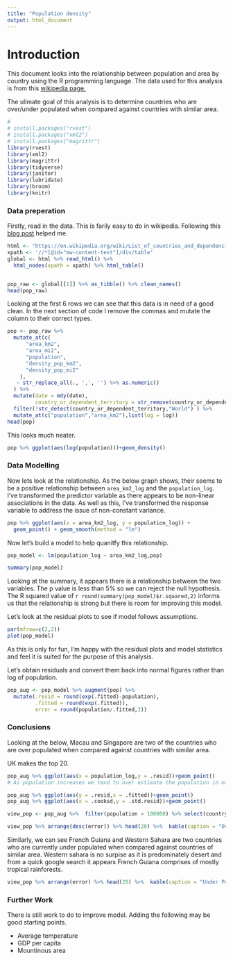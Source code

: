 ```yaml
---
title: "Population density"
output: html_document
---
```

# Introduction

This document looks into the relationship between population and area by country using the R programming language. The data used for this analysis is from this [wikipedia page.](https://en.wikipedia.org/wiki/List_of_countries_and_dependencies_by_population_density)

The ulimate goal of this analysis is to determine countries who are over/under populated when compared against countries with similar area.


```r
#
# install.packages("rvest")
# install.packages("xml2")
# install.packages("magrittr")
library(rvest)
library(xml2)
library(magrittr)
library(tidyverse)
library(janitor)
library(lubridate)
library(broom)
library(knitr)
```

### Data preperation

Firstly, read in the data. This is farily easy to do in wikipedia. Following this [blog post](https://www.engineeringbigdata.com/web-scraping-wikipedia-world-population-rvest-r/) helped me.
```r
html <- "https://en.wikipedia.org/wiki/List_of_countries_and_dependencies_by_population_density"
xpath <- '//*[@id="mw-content-text"]/div/table'
global <- html %>% read_html() %>%
  html_nodes(xpath = xpath) %>% html_table()


pop_raw <- global[[1]] %>% as_tibble() %>% clean_names() 
head(pop_raw)
```
Looking at the first 6 rows we can see that this data is in need of a good clean. In the next section of code I remove the commas and mutate the column to their correct types.
```r
pop <- pop_raw %>%
  mutate_at(c(
      "area_km2",
      "area_mi2",
      "population",
      "density_pop_km2",
      "density_pop_mi2"
    ),
   ~ str_replace_all(., ',', '') %>% as.numeric()
  ) %>%
  mutate(date = mdy(date),
         country_or_dependent_territory = str_remove(country_or_dependent_territory,'( *)\\[note .*')) %>%
  filter(!str_detect(country_or_dependent_territory,"World") ) %>%
  mutate_at(c("population","area_km2"),list(log = log))
head(pop)
```

This looks much neater.

```r
pop %>% ggplot(aes(log(population)))+geom_density()
```

### Data Modelling

Now lets look at the relationship. As the below graph shows, their seems to be a positive relationship between `area_km2_log` and the `population_log`.  I've transformed the predictor variable as there appears to be non-linear associations in the data. As well as this, I've transformed the response variable to address the issue of non-constant variance.

```r
pop %>% ggplot(aes(x = area_km2_log, y = population_log)) +
  geom_point() + geom_smooth(method = "lm")
```

Now let's build a model to help quanitfy this relationship.

```r
pop_model <- lm(population_log ~ area_km2_log,pop)

summary(pop_model)
```

Looking at the summary, it appears there is a relationship between the two variables. The p value is less than 5% so we can reject the null hypothesis. The R squared value of `r round(summary(pop_model)$r.squared,2)` informs us that the relationship is strong but there is room for improving this model. 

Let's look at the residual plots to see if model follows assumptions.
```r
par(mfrow=c(2,2))
plot(pop_model)
```

As this is only for fun, I'm happy with the residual plots and model statistics and feel it is suited for the purpose of this analysis. 

Let's obtain residuals and convert them back into normal figures rather than log of population.

```r
pop_aug <- pop_model %>% augment(pop) %>%
  mutate(.resid = round(exp(.fitted)-population),
         .fitted = round(exp(.fitted)),
         error = round(population/.fitted,2))

```

### Conclusions

Looking at the below, Macau and Singapore are two of the countries who are over populated when compared against countries with similar area.

UK makes the top 20.

```r
pop_aug %>% ggplot(aes(x = population_log,y = .resid))+geom_point()
# As population increases we tend to over estimate the population in our model

pop_aug %>% ggplot(aes(y = .resid,x = .fitted))+geom_point()
pop_aug %>% ggplot(aes(x = .cooksd,y = .std.resid))+geom_point()
```
```r
view_pop <- pop_aug %>%  filter(population > 100000) %>% select(country_or_dependent_territory,area_km2,population,.fitted,.resid,error)

view_pop %>% arrange(desc(error)) %>% head(20) %>%  kable(caption = "Over Populated Countries",format = "markdown",format.args = list(big.mark = ",",scientific =F))
```

Similarly, we can see French Guiana and Western Sahara are two countries who are currently under populated when compared against countries of similar area. Western sahara is no surpise as it is predominately desert and from a quick google search it appears French Guiana comprises of mostly tropical rainforests.

```r
view_pop %>% arrange(error) %>% head(20) %>%  kable(caption = "Under Populated Countries",format = "markdown",format.args = list(big.mark = ",",scientific =F))
```

### Further Work

There is still work to do to improve model. Adding the following may be good starting points.

* Average temperature
* GDP per capita
* Mountinous area